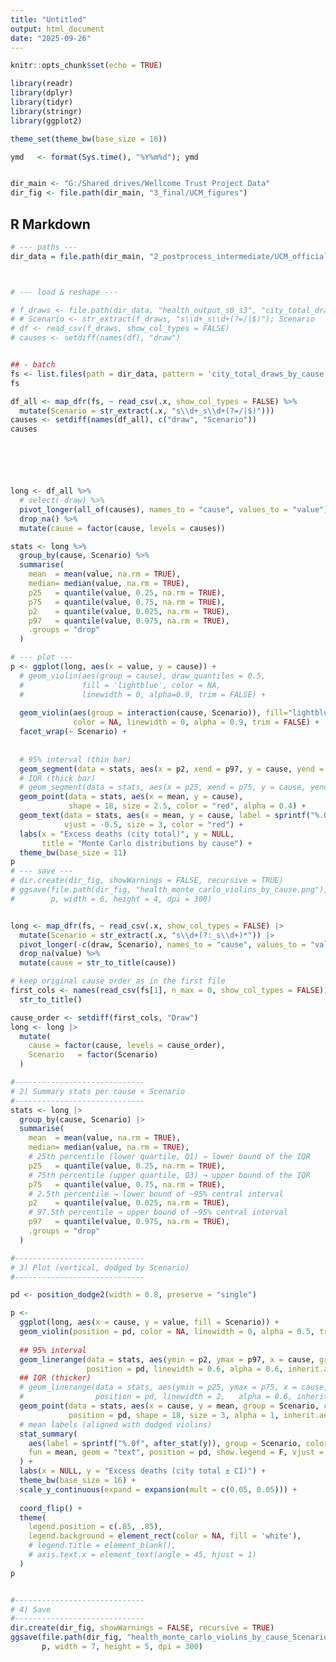```yaml
---
title: "Untitled"
output: html_document
date: "2025-09-26"
---
```


```r
knitr::opts_chunk$set(echo = TRUE)

library(readr)
library(dplyr)
library(tidyr)
library(stringr)
library(ggplot2)

theme_set(theme_bw(base_size = 16))

ymd   <- format(Sys.time(), "%Y%m%d"); ymd


dir_main <- "G:/Shared drives/Wellcome Trust Project Data"
dir_fig <- file.path(dir_main, "3_final/UCM_figures")

```

## R Markdown

```r

# --- paths ---
dir_data = file.path(dir_main, "2_postprocess_intermediate/UCM_official_runs")



# --- load & reshape ---

# f_draws <- file.path(dir_data, "health_output_s0_s3", "city_total_draws_by_cause.csv")
# # Scenario <- str_extract(f_draws, "s\\d+_s\\d+(?=/|$)"); Scenario
# df <- read_csv(f_draws, show_col_types = FALSE)
# causes <- setdiff(names(df), "draw")


## - batch 
fs <- list.files(path = dir_data, pattern = 'city_total_draws_by_cause.csv', full.names = T, recursive = T)
fs

df_all <- map_dfr(fs, ~ read_csv(.x, show_col_types = FALSE) %>%
  mutate(Scenario = str_extract(.x, "s\\d+_s\\d+(?=/|$)")))
causes <- setdiff(names(df_all), c("draw", "Scenario"))
causes






long <- df_all %>%
  # select(-draw) %>%
  pivot_longer(all_of(causes), names_to = "cause", values_to = "value") %>%
  drop_na() %>%
  mutate(cause = factor(cause, levels = causes))

stats <- long %>%
  group_by(cause, Scenario) %>%
  summarise(
    mean  = mean(value, na.rm = TRUE),
    median= median(value, na.rm = TRUE),
    p25   = quantile(value, 0.25, na.rm = TRUE),
    p75   = quantile(value, 0.75, na.rm = TRUE),
    p2    = quantile(value, 0.025, na.rm = TRUE),
    p97   = quantile(value, 0.975, na.rm = TRUE),
    .groups = "drop"
  )

# --- plot ---
p <- ggplot(long, aes(x = value, y = cause)) +
  # geom_violin(aes(group = cause), draw_quantiles = 0.5, 
  #             fill = 'lightblue', color = NA,
  #             linewidth = 0, alpha=0.9, trim = FALSE) +
  
  geom_violin(aes(group = interaction(cause, Scenario)), fill="lightblue",
              color = NA, linewidth = 0, alpha = 0.9, trim = FALSE) +
  facet_wrap(~ Scenario) +
  
  
  # 95% interval (thin bar)
  geom_segment(data = stats, aes(x = p2, xend = p97, y = cause, yend = cause), linewidth = 0.6, alpha = 0.6) +
  # IQR (thick bar)
  # geom_segment(data = stats, aes(x = p25, xend = p75, y = cause, yend = cause), linewidth = 2, alpha = 0.6) +
  geom_point(data = stats, aes(x = mean, y = cause),
             shape = 18, size = 2.5, color = "red", alpha = 0.4) +
  geom_text(data = stats, aes(x = mean, y = cause, label = sprintf("%.0f", mean)),
            vjust = -0.5, size = 3, color = "red") +
  labs(x = "Excess deaths (city total)", y = NULL,
       title = "Monte Carlo distributions by cause") +
  theme_bw(base_size = 11)
p
# --- save ---
# dir.create(dir_fig, showWarnings = FALSE, recursive = TRUE)
# ggsave(file.path(dir_fig, "health_monte_carlo_violins_by_cause.png"),
#        p, width = 6, height = 4, dpi = 300)



```


```r
long <- map_dfr(fs, ~ read_csv(.x, show_col_types = FALSE) |>
  mutate(Scenario = str_extract(.x, "s\\d+(?:_s\\d+)*")) |>
  pivot_longer(-c(draw, Scenario), names_to = "cause", values_to = "value")) |>
  drop_na(value) %>%
  mutate(cause = str_to_title(cause))

# keep original cause order as in the first file
first_cols <- names(read_csv(fs[1], n_max = 0, show_col_types = FALSE)) %>%
  str_to_title()

cause_order <- setdiff(first_cols, "Draw")
long <- long |>
  mutate(
    cause = factor(cause, levels = cause_order),
    Scenario   = factor(Scenario)
  )

#-----------------------------
# 2) Summary stats per cause × Scenario
#-----------------------------
stats <- long |>
  group_by(cause, Scenario) |>
  summarise(
    mean  = mean(value, na.rm = TRUE),
    median= median(value, na.rm = TRUE),
    # 25th percentile (lower quartile, Q1) → lower bound of the IQR
    p25   = quantile(value, 0.25, na.rm = TRUE),
    # 75th percentile (upper quartile, Q3) → upper bound of the IQR
    p75   = quantile(value, 0.75, na.rm = TRUE),
    # 2.5th percentile → lower bound of ~95% central interval
    p2    = quantile(value, 0.025, na.rm = TRUE),
    # 97.5th percentile → upper bound of ~95% central interval
    p97   = quantile(value, 0.975, na.rm = TRUE),
    .groups = "drop"
  )
```




```r

#-----------------------------
# 3) Plot (vertical, dodged by Scenario)
#-----------------------------

pd <- position_dodge2(width = 0.8, preserve = "single")

p <- 
  ggplot(long, aes(x = cause, y = value, fill = Scenario)) +
  geom_violin(position = pd, color = NA, linewidth = 0, alpha = 0.5, trim = FALSE, width = 0.9, show.legend = F) +
  
  ## 95% interval
  geom_linerange(data = stats, aes(ymin = p2, ymax = p97, x = cause, group = Scenario, color = Scenario),
                 position = pd, linewidth = 0.6, alpha = 0.6, inherit.aes = FALSE) +
  ## IQR (thicker)
  # geom_linerange(data = stats, aes(ymin = p25, ymax = p75, x = cause, group = Scenario, color = Scenario),
  #                position = pd, linewidth = 2,   alpha = 0.6, inherit.aes = FALSE) +
  geom_point(data = stats, aes(x = cause, y = mean, group = Scenario, color = Scenario),
             position = pd, shape = 18, size = 3, alpha = 1, inherit.aes = FALSE) +
  # mean labels (aligned with dodged violins)
  stat_summary(
    aes(label = sprintf("%.0f", after_stat(y)), group = Scenario, color = Scenario),
    fun = mean, geom = "text", position = pd, show.legend = F, vjust = -0.6, size = 4
  ) +
  labs(x = NULL, y = "Excess deaths (city total ± CI)") +
  theme_bw(base_size = 16) +
  scale_y_continuous(expand = expansion(mult = c(0.05, 0.05))) +
  
  coord_flip() +
  theme(
    legend.position = c(.85, .85),
    legend.background = element_rect(color = NA, fill = 'white'),
    # legend.title = element_blank(),
    # axis.text.x = element_text(angle = 45, hjust = 1)
  )
p


#-----------------------------
# 4) Save
#-----------------------------
dir.create(dir_fig, showWarnings = FALSE, recursive = TRUE)
ggsave(file.path(dir_fig, "health_monte_carlo_violins_by_cause_Scenario_dodged.png"),
       p, width = 7, height = 5, dpi = 300)



```

